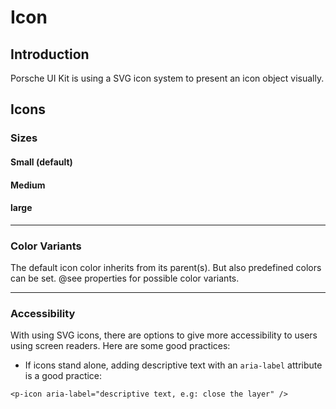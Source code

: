 
# Icon

## Introduction
Porsche UI Kit is using a SVG icon system to present an icon object visually.

## Icons

### Sizes

#### Small (default)
<Example>
  <React.Fragment>
    <p-icon icon="icon_car-next.min.svg"></p-icon>
  </React.Fragment>
</Example>

#### Medium
<Example>
  <React.Fragment>
    <p-icon icon="icon_car-next.min.svg" size="medium"></p-icon>
  </React.Fragment>
</Example>

#### large
<Example>
  <React.Fragment>
    <p-icon icon="icon_car-next.min.svg" size="large"></p-icon>
  </React.Fragment>
</Example>

---

### Color Variants
The default icon color inherits from its parent(s). But also predefined colors can be set. @see properties for possible color variants.

<Example>
  <React.Fragment>
    <p-icon icon="icon_car-next.min.svg" size="large" color="porsche-red"></p-icon>
  </React.Fragment>
</Example>

---

### Accessibility
With using SVG icons, there are options to give more accessibility to users using screen readers. Here are some good practices:

* If icons stand alone, adding descriptive text with an `aria-label` attribute is a good practice:
```
<p-icon aria-label="descriptive text, e.g: close the layer" />
```

